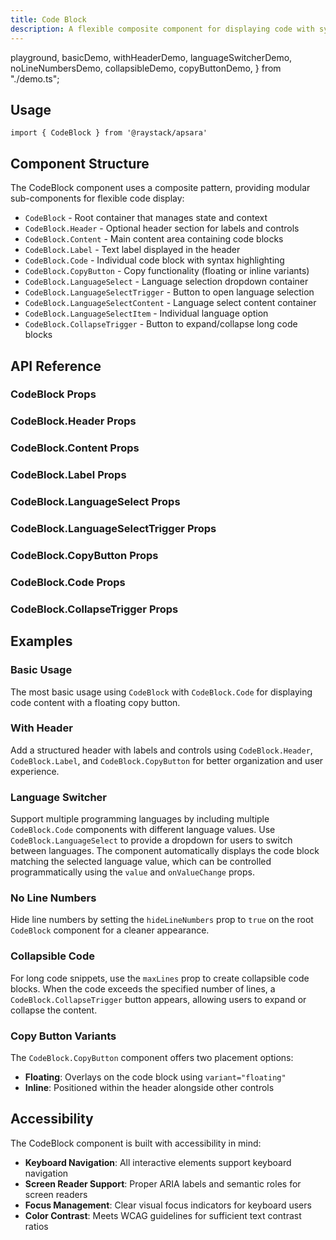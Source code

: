 ```yaml
---
title: Code Block
description: A flexible composite component for displaying code with syntax highlighting, line numbers, copy functionality, and multi-language support.
---
```


  playground,
  basicDemo,
  withHeaderDemo,
  languageSwitcherDemo,
  noLineNumbersDemo,
  collapsibleDemo,
  copyButtonDemo,
} from "./demo.ts";

<Demo data={playground} />

## Usage

```tsx
import { CodeBlock } from '@raystack/apsara'
```

## Component Structure

The CodeBlock component uses a composite pattern, providing modular sub-components for flexible code display:

- `CodeBlock` - Root container that manages state and context
- `CodeBlock.Header` - Optional header section for labels and controls
- `CodeBlock.Content` - Main content area containing code blocks
- `CodeBlock.Label` - Text label displayed in the header
- `CodeBlock.Code` - Individual code block with syntax highlighting
- `CodeBlock.CopyButton` - Copy functionality (floating or inline variants)
- `CodeBlock.LanguageSelect` - Language selection dropdown container
- `CodeBlock.LanguageSelectTrigger` - Button to open language selection
- `CodeBlock.LanguageSelectContent` - Language select content container
- `CodeBlock.LanguageSelectItem` - Individual language option
- `CodeBlock.CollapseTrigger` - Button to expand/collapse long code blocks

## API Reference

### CodeBlock Props

<auto-type-table path="./props.ts" name="CodeBlockProps" />

### CodeBlock.Header Props

<auto-type-table path="./props.ts" name="CodeBlockHeaderProps" />

### CodeBlock.Content Props

<auto-type-table path="./props.ts" name="CodeBlockContentProps" />

### CodeBlock.Label Props

<auto-type-table path="./props.ts" name="CodeBlockLabelProps" />

### CodeBlock.LanguageSelect Props

<auto-type-table path="./props.ts" name="CodeBlockLanguageSelectProps" />

### CodeBlock.LanguageSelectTrigger Props

<auto-type-table path="./props.ts" name="CodeBlockLanguageSelectTriggerProps" />

### CodeBlock.CopyButton Props

<auto-type-table path="./props.ts" name="CodeBlockCopyButtonProps" />

### CodeBlock.Code Props

<auto-type-table path="./props.ts" name="CodeBlockCodeProps" />

### CodeBlock.CollapseTrigger Props

<auto-type-table path="./props.ts" name="CodeBlockCollapseTriggerProps" />

## Examples

### Basic Usage

The most basic usage using `CodeBlock` with `CodeBlock.Code` for displaying code content with a floating copy button.

<Demo data={basicDemo} />

### With Header

Add a structured header with labels and controls using `CodeBlock.Header`, `CodeBlock.Label`, and `CodeBlock.CopyButton` for better organization and user experience.

<Demo data={withHeaderDemo} />

### Language Switcher

Support multiple programming languages by including multiple `CodeBlock.Code` components with different language values.
Use `CodeBlock.LanguageSelect` to provide a dropdown for users to switch between languages. The component automatically displays the code block matching the selected language value, which can be controlled programmatically using the `value` and `onValueChange` props.

<Demo data={languageSwitcherDemo} />

### No Line Numbers

Hide line numbers by setting the `hideLineNumbers` prop to `true` on the root `CodeBlock` component for a cleaner appearance.

<Demo data={noLineNumbersDemo} />

### Collapsible Code

For long code snippets, use the `maxLines` prop to create collapsible code blocks. When the code exceeds the specified number of lines, a `CodeBlock.CollapseTrigger` button appears, allowing users to expand or collapse the content.

<Demo data={collapsibleDemo} />


### Copy Button Variants


The `CodeBlock.CopyButton` component offers two placement options:
- **Floating**: Overlays on the code block using `variant="floating"`
- **Inline**: Positioned within the header alongside other controls

<Demo data={copyButtonDemo} />

## Accessibility

The CodeBlock component is built with accessibility in mind:

- **Keyboard Navigation**: All interactive elements support keyboard navigation
- **Screen Reader Support**: Proper ARIA labels and semantic roles for screen readers
- **Focus Management**: Clear visual focus indicators for keyboard users
- **Color Contrast**: Meets WCAG guidelines for sufficient text contrast ratios
